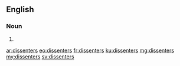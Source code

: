 ==English==

===Noun===
{{head|en|plural}}

# {{plural of|dissenter|lang=en|nocat=1}}

[[ar:dissenters]]
[[eo:dissenters]]
[[fr:dissenters]]
[[ku:dissenters]]
[[mg:dissenters]]
[[my:dissenters]]
[[sv:dissenters]]